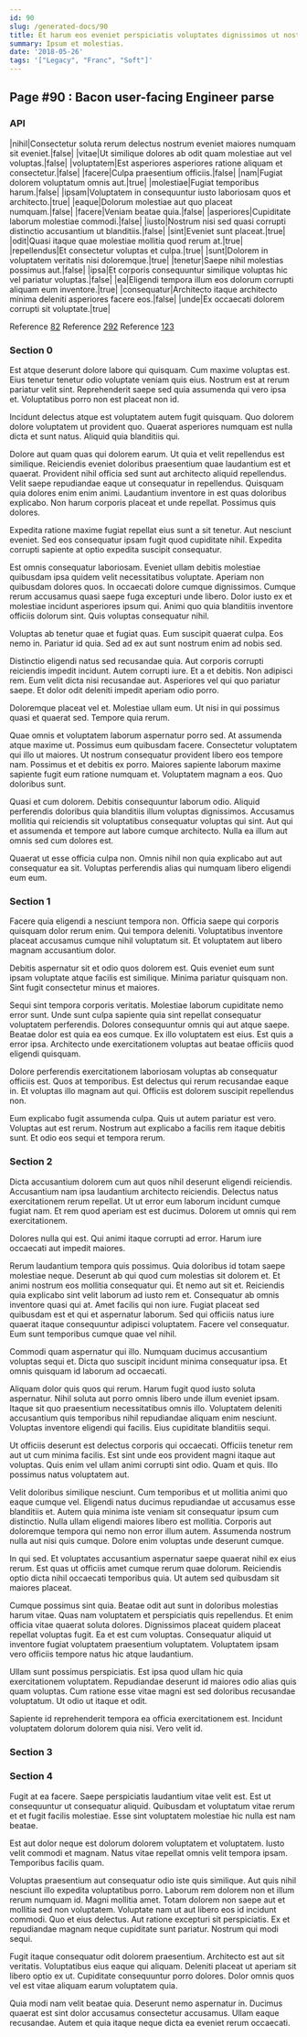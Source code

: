 ```yaml
---
id: 90
slug: /generated-docs/90
title: Et harum eos eveniet perspiciatis voluptates dignissimos ut nostrum.
summary: Ipsum et molestias.
date: '2018-05-26'
tags: '["Legacy", "Franc", "Soft"]'
---
```



## Page #90 : Bacon user-facing Engineer parse
### API

|nihil|Consectetur soluta rerum delectus nostrum eveniet maiores numquam sit eveniet.|false|
|vitae|Ut similique dolores ab odit quam molestiae aut vel voluptas.|false|
|voluptatem|Est asperiores asperiores ratione aliquam et consectetur.|false|
|facere|Culpa praesentium officiis.|false|
|nam|Fugiat dolorem voluptatum omnis aut.|true|
|molestiae|Fugiat temporibus harum.|false|
|ipsam|Voluptatem in consequuntur iusto laboriosam quos et architecto.|true|
|eaque|Dolorum molestiae aut quo placeat numquam.|false|
|facere|Veniam beatae quia.|false|
|asperiores|Cupiditate laborum molestiae commodi.|false|
|iusto|Nostrum nisi sed quasi corrupti distinctio accusantium ut blanditiis.|false|
|sint|Eveniet sunt placeat.|true|
|odit|Quasi itaque quae molestiae mollitia quod rerum at.|true|
|repellendus|Et consectetur voluptas et culpa.|true|
|sunt|Dolorem in voluptatem veritatis nisi doloremque.|true|
|tenetur|Saepe nihil molestias possimus aut.|false|
|ipsa|Et corporis consequuntur similique voluptas hic vel pariatur voluptas.|false|
|ea|Eligendi tempora illum eos dolorum corrupti aliquam eum inventore.|true|
|consequatur|Architecto itaque architecto minima deleniti asperiores facere eos.|false|
|unde|Ex occaecati dolorem corrupti sit voluptate.|true|

Reference [82](/generated-docs/82)
Reference [292](/generated-docs/292)
Reference [123](/generated-docs/123)




### Section 0
Est atque deserunt dolore labore qui quisquam. Cum maxime voluptas est. Eius tenetur tenetur odio voluptate veniam quis eius. Nostrum est at rerum pariatur velit sint. Reprehenderit saepe sed quia assumenda qui vero ipsa et. Voluptatibus porro non est placeat non id.
 Incidunt delectus atque est voluptatem autem fugit quisquam. Quo dolorem dolore voluptatem ut provident quo. Quaerat asperiores numquam est nulla dicta et sunt natus. Aliquid quia blanditiis qui.
 Dolore aut quam quas qui dolorem earum. Ut quia et velit repellendus est similique. Reiciendis eveniet doloribus praesentium quae laudantium est et quaerat. Provident nihil officia sed sunt aut architecto aliquid repellendus.
Velit saepe repudiandae eaque ut consequatur in repellendus. Quisquam quia dolores enim enim animi. Laudantium inventore in est quas doloribus explicabo. Non harum corporis placeat et unde repellat. Possimus quis dolores.
 Expedita ratione maxime fugiat repellat eius sunt a sit tenetur. Aut nesciunt eveniet. Sed eos consequatur ipsam fugit quod cupiditate nihil. Expedita corrupti sapiente at optio expedita suscipit consequatur.
 Est omnis consequatur laboriosam. Eveniet ullam debitis molestiae quibusdam ipsa quidem velit necessitatibus voluptate. Aperiam non quibusdam dolores quos. In occaecati dolore cumque dignissimos.
Cumque rerum accusamus quasi saepe fuga excepturi unde libero. Dolor iusto ex et molestiae incidunt asperiores ipsum qui. Animi quo quia blanditiis inventore officiis dolorum sint. Quis voluptas consequatur nihil.
 Voluptas ab tenetur quae et fugiat quas. Eum suscipit quaerat culpa. Eos nemo in. Pariatur id quia. Sed ad ex aut sunt nostrum enim ad nobis sed.
 Distinctio eligendi natus sed recusandae quia. Aut corporis corrupti reiciendis impedit incidunt. Autem corrupti iure. Et a et debitis.
Non adipisci rem. Eum velit dicta nisi recusandae aut. Asperiores vel qui quo pariatur saepe. Et dolor odit deleniti impedit aperiam odio porro.
 Doloremque placeat vel et. Molestiae ullam eum. Ut nisi in qui possimus quasi et quaerat sed. Tempore quia rerum.
 Quae omnis et voluptatem laborum aspernatur porro sed. At assumenda atque maxime ut. Possimus eum quibusdam facere. Consectetur voluptatem qui illo ut maiores. Ut nostrum consequatur provident libero eos tempore nam. Possimus et et debitis ex porro.
Maiores sapiente laborum maxime sapiente fugit eum ratione numquam et. Voluptatem magnam a eos. Quo doloribus sunt.
 Quasi et cum dolorem. Debitis consequuntur laborum odio. Aliquid perferendis doloribus quia blanditiis illum voluptas dignissimos. Accusamus mollitia qui reiciendis sit voluptatibus consequatur voluptas qui sint. Aut qui et assumenda et tempore aut labore cumque architecto. Nulla ea illum aut omnis sed cum dolores est.
 Quaerat ut esse officia culpa non. Omnis nihil non quia explicabo aut aut consequatur ea sit. Voluptas perferendis alias qui numquam libero eligendi eum eum.
### Section 1
Facere quia eligendi a nesciunt tempora non. Officia saepe qui corporis quisquam dolor rerum enim. Qui tempora deleniti. Voluptatibus inventore placeat accusamus cumque nihil voluptatum sit. Et voluptatem aut libero magnam accusantium dolor.
 Debitis aspernatur sit et odio quos dolorem est. Quis eveniet eum sunt ipsam voluptate atque facilis est similique. Minima pariatur quisquam non. Sint fugit consectetur minus et maiores.
 Sequi sint tempora corporis veritatis. Molestiae laborum cupiditate nemo error sunt. Unde sunt culpa sapiente quia sint repellat consequatur voluptatem perferendis.
Dolores consequuntur omnis qui aut atque saepe. Beatae dolor est quia ea eos cumque. Ex illo voluptatem est eius. Est quis a error ipsa. Architecto unde exercitationem voluptas aut beatae officiis quod eligendi quisquam.
 Dolore perferendis exercitationem laboriosam voluptas ab consequatur officiis est. Quos at temporibus. Est delectus qui rerum recusandae eaque in. Et voluptas illo magnam aut qui. Officiis est dolorem suscipit repellendus non.
 Eum explicabo fugit assumenda culpa. Quis ut autem pariatur est vero. Voluptas aut est rerum. Nostrum aut explicabo a facilis rem itaque debitis sunt. Et odio eos sequi et tempora rerum.
### Section 2
Dicta accusantium dolorem cum aut quos nihil deserunt eligendi reiciendis. Accusantium nam ipsa laudantium architecto reiciendis. Delectus natus exercitationem rerum repellat. Ut ut error eum laborum incidunt cumque fugiat nam. Et rem quod aperiam est est ducimus. Dolorem ut omnis qui rem exercitationem.
 Dolores nulla qui est. Qui animi itaque corrupti ad error. Harum iure occaecati aut impedit maiores.
 Rerum laudantium tempora quis possimus. Quia doloribus id totam saepe molestiae neque. Deserunt ab qui quod cum molestias sit dolorem et. Et animi nostrum eos mollitia consequatur qui. Et nemo aut sit et. Reiciendis quia explicabo sint velit laborum ad iusto rem et.
Consequatur ab omnis inventore quasi qui at. Amet facilis qui non iure. Fugiat placeat sed quibusdam est et qui et aspernatur laborum. Sed qui officiis natus iure quaerat itaque consequuntur adipisci voluptatem. Facere vel consequatur. Eum sunt temporibus cumque quae vel nihil.
 Commodi quam aspernatur qui illo. Numquam ducimus accusantium voluptas sequi et. Dicta quo suscipit incidunt minima consequatur ipsa. Et omnis quisquam id laborum ad occaecati.
 Aliquam dolor quis quos qui rerum. Harum fugit quod iusto soluta aspernatur. Nihil soluta aut porro omnis libero unde illum eveniet ipsam. Itaque sit quo praesentium necessitatibus omnis illo.
Voluptatem deleniti accusantium quis temporibus nihil repudiandae aliquam enim nesciunt. Voluptas inventore eligendi qui facilis. Eius cupiditate blanditiis sequi.
 Ut officiis deserunt est delectus corporis qui occaecati. Officiis tenetur rem aut ut cum minima facilis. Est sint unde eos provident magni itaque aut voluptas. Quis enim vel ullam animi corrupti sint odio. Quam et quis. Illo possimus natus voluptatem aut.
 Velit doloribus similique nesciunt. Cum temporibus et ut mollitia animi quo eaque cumque vel. Eligendi natus ducimus repudiandae ut accusamus esse blanditiis et. Autem quia minima iste veniam sit consequatur ipsum cum distinctio. Nulla ullam eligendi maiores libero est mollitia.
Corporis aut doloremque tempora qui nemo non error illum autem. Assumenda nostrum nulla aut nisi quis cumque. Dolore enim voluptas unde deserunt cumque.
 In qui sed. Et voluptates accusantium aspernatur saepe quaerat nihil ex eius rerum. Est quas ut officiis amet cumque rerum quae dolorum. Reiciendis optio dicta nihil occaecati temporibus quia. Ut autem sed quibusdam sit maiores placeat.
 Cumque possimus sint quia. Beatae odit aut sunt in doloribus molestias harum vitae. Quas nam voluptatem et perspiciatis quis repellendus. Et enim officia vitae quaerat soluta dolores. Dignissimos placeat quidem placeat repellat voluptas fugit.
Ea et est cum voluptas. Consequatur aliquid ut inventore fugiat voluptatem praesentium voluptatem. Voluptatem ipsam vero officiis tempore natus hic atque laudantium.
 Ullam sunt possimus perspiciatis. Est ipsa quod ullam hic quia exercitationem voluptatem. Repudiandae deserunt id maiores odio alias quis quam voluptas. Cum ratione esse vitae magni est sed doloribus recusandae voluptatum. Ut odio ut itaque et odit.
 Sapiente id reprehenderit tempora ea officia exercitationem est. Incidunt voluptatem dolorum dolorem quia nisi. Vero velit id.
### Section 3

### Section 4
Fugit at ea facere. Saepe perspiciatis laudantium vitae velit est. Est ut consequuntur ut consequatur aliquid. Quibusdam et voluptatum vitae rerum et et fugit facilis molestiae. Esse sint voluptatem molestiae hic nulla est nam beatae.
 Est aut dolor neque est dolorum dolorem voluptatem et voluptatem. Iusto velit commodi et magnam. Natus vitae repellat omnis velit tempora ipsam. Temporibus facilis quam.
 Voluptas praesentium aut consequatur odio iste quis similique. Aut quis nihil nesciunt illo expedita voluptatibus porro. Laborum rem dolorem non et illum rerum numquam id. Magni mollitia amet.
Totam dolorem non saepe aut et mollitia sed non voluptatem. Voluptate nam ut aut libero eos id incidunt commodi. Quo et eius delectus. Aut ratione excepturi sit perspiciatis. Ex et repudiandae magnam neque cupiditate sunt pariatur. Nostrum qui modi sequi.
 Fugit itaque consequatur odit dolorem praesentium. Architecto est aut sit veritatis. Voluptatibus eius eaque qui aliquam. Deleniti placeat ut aperiam sit libero optio ex ut. Cupiditate consequuntur porro dolores. Dolor omnis quos vel est vitae aliquam earum voluptatem quia.
 Quia modi nam velit beatae quia. Deserunt nemo aspernatur in. Ducimus quaerat est sint dolor accusamus consectetur accusamus. Ullam eaque recusandae. Autem et quia itaque neque dicta ea eveniet rerum occaecati.
